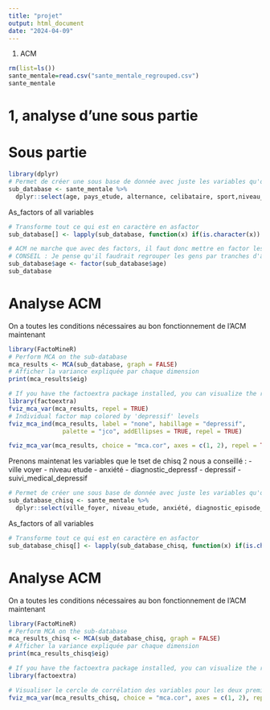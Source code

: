 ```yaml
---
title: "projet"
output: html_document
date: "2024-04-09"
---
```



1) ACM

```r
rm(list=ls())
sante_mentale=read.csv("sante_mentale_regrouped.csv")
sante_mentale
```

# 1, analyse d'une sous partie
# Sous partie

```r
library(dplyr)
# Permet de créer une sous base de donnée avec juste les variables qu'on veut
sub_database <- sante_mentale %>% 
  dplyr::select(age, pays_etude, alternance, celibataire, sport,niveau_etude, depressif)
```


As_factors of all variables
```r
# Transforme tout ce qui est en caractère en asfactor
sub_database[] <- lapply(sub_database, function(x) if(is.character(x)) factor(x) else x)

# ACM ne marche que avec des factors, il faut donc mettre en factor les âges aussi
# CONSEIL : Je pense qu'il faudrait regrouper les gens par tranches d'âge aussi
sub_database$age <- factor(sub_database$age)
sub_database
```

# Analyse ACM
On a toutes les conditions nécessaires au bon fonctionnement de l'ACM maintenant
```r
library(FactoMineR)
# Perform MCA on the sub-database
mca_results <- MCA(sub_database, graph = FALSE)
# Afficher la variance expliquée par chaque dimension
print(mca_results$eig)
```

```r
# If you have the factoextra package installed, you can visualize the results:
library(factoextra)
fviz_mca_var(mca_results, repel = TRUE)
# Individual factor map colored by 'depressif' levels
fviz_mca_ind(mca_results, label = "none", habillage = "depressif", 
               palette = "jco", addEllipses = TRUE, repel = TRUE)

fviz_mca_var(mca_results, choice = "mca.cor", axes = c(1, 2), repel = TRUE)
```


Prenons maintenat les variables que le tset de chisq 2 nous a conseillé : 
- ville voyer
- niveau etude
- anxiété
- diagnostic_depressf
- depressif
- suivi_medical_depressif
```r
# Permet de créer une sous base de donnée avec juste les variables qu'on veut
sub_database_chisq <- sante_mentale %>% 
  dplyr::select(ville_foyer, niveau_etude, anxiété, diagnostic_episode_depressif, depressif,suivi_medicale_depressif, alcool, Conflits.Familiaux, tiers_temps, suivi_psycho)
```

As_factors of all variables
```r
# Transforme tout ce qui est en caractère en asfactor
sub_database_chisq[] <- lapply(sub_database_chisq, function(x) if(is.character(x)) factor(x) else x)
```

# Analyse ACM
On a toutes les conditions nécessaires au bon fonctionnement de l'ACM maintenant
```r
library(FactoMineR)
# Perform MCA on the sub-database
mca_results_chisq <- MCA(sub_database_chisq, graph = FALSE)
# Afficher la variance expliquée par chaque dimension
print(mca_results_chisq$eig)
```

```r
# If you have the factoextra package installed, you can visualize the results:
library(factoextra)

# Visualiser le cercle de corrélation des variables pour les deux premières dimensions
fviz_mca_var(mca_results_chisq, choice = "mca.cor", axes = c(1, 2), repel = TRUE)

```